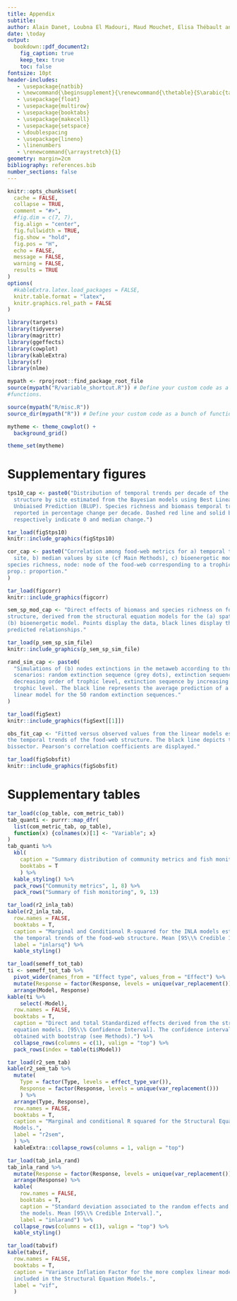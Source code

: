 ```yaml
---
title: Appendix
subtitle:
author: Alain Danet, Loubna El Madouri, Maud Mouchet, Elisa Thébault and Colin Fontaine
date: \today
output:
  bookdown::pdf_document2:
    fig_caption: true
    keep_tex: true
    toc: false
fontsize: 10pt
header-includes:
   - \usepackage{natbib}
   - \newcommand{\beginsupplement}{\renewcommand{\thetable}{S\arabic{table}} \setcounter{figure}{0} \renewcommand{\thefigure}{S\arabic{figure}}}
   - \usepackage{float}
   - \usepackage{multirow}
   - \usepackage{booktabs}
   - \usepackage{makecell}
   - \usepackage{setspace}
   - \doublespacing
   - \usepackage{lineno}
   - \linenumbers
   - \renewcommand{\arraystretch}{1}
geometry: margin=2cm
bibliography: references.bib
number_sections: false
---
```



```r
knitr::opts_chunk$set(
  cache = FALSE,
  collapse = TRUE,
  comment = "#>",
  #fig.dim = c(7, 7),
  fig.align = "center",
  fig.fullwidth = TRUE,
  fig.show = "hold",
  fig.pos = "H",
  echo = FALSE,
  message = FALSE,
  warning = FALSE,
  results = TRUE
)
options(
  #kableExtra.latex.load_packages = FALSE,
  knitr.table.format = "latex",
  knitr.graphics.rel_path = FALSE
)
```


```r
library(targets)
library(tidyverse)
library(magrittr)
library(ggeffects)
library(cowplot)
library(kableExtra)
library(sf)
library(nlme)

mypath <- rprojroot::find_package_root_file
source(mypath("R/variable_shortcut.R")) # Define your custom code as a bunch of
#functions.

source(mypath("R/misc.R"))
source_dir(mypath("R")) # Define your custom code as a bunch of functions.

mytheme <- theme_cowplot() +
  background_grid()

theme_set(mytheme)
```

\beginsupplement

# Supplementary figures {-}


```r
tps10_cap <- paste0("Distribution of temporal trends per decade of the food-web
  structure by site estimated from the Bayesian models using Best Linear
  Unbiaised Prediction (BLUP). Species richness and biomass temporal trends are
  reported in percentage change per decade. Dashed red line and solid black line
  respectively indicate 0 and median change.")

```

```r
tar_load(figStps10)
knitr::include_graphics(figStps10)
```


```r
cor_cap <- paste0("Correlation among food-web metrics for a) temporal trends by
  site, b) median values by site (cf Main Methods), c) bioenergetic model.", " Pisc: piscivorous, rich.:
species richness, node: node of the food-web corresponding to a trophic species,
prop.: proportion."
)
```


```r
tar_load(figcorr)
knitr::include_graphics(figcorr)
```

```r
sem_sp_mod_cap <- "Direct effects of biomass and species richness on food-web
structure, derived from the structural equation models for the (a) spatial and
(b) bioenergetic model. Points display the data, black lines display the
predicted relationships."

```

```r
tar_load(p_sem_sp_sim_file)
knitr::include_graphics(p_sem_sp_sim_file)
```


```r
rand_sim_cap <- paste0(
  "Simulations of (b) nodes extinctions in the metaweb according to three
  scenarios: random extinction sequence (grey dots), extinction sequence by
  decreasing order of trophic level, extinction sequence by increasing order of
  trophic level. The black line represents the average prediction of a GAM
  linear model for the 50 random extinction sequences."
)
```

```r
tar_load(figSext)
knitr::include_graphics(figSext[[1]])
```




```r
obs_fit_cap <- "Fitted versus observed values from the linear models estimating
the temporal trends of the food-web structure. The black line depicts the first
bissector. Pearson's correlation coefficients are displayed."
```


```r
tar_load(figSobsfit)
knitr::include_graphics(figSobsfit)
```

\pagebreak
\newpage


# Supplementary tables {-}

\pagebreak

```r
tar_load(c(op_table, com_metric_tab))
tab_quanti <- purrr::map_dfr(
  list(com_metric_tab, op_table),
  function(x) {colnames(x)[1] <- "Variable"; x}
)
tab_quanti %>%
  kbl(
    caption = "Summary distribution of community metrics and fish monitoring variables.",
    booktabs = T
    ) %>%
  kable_styling() %>%
  pack_rows("Community metrics", 1, 8) %>%
  pack_rows("Summary of fish monitoring", 9, 13)
```

```r
tar_load(r2_inla_tab)
kable(r2_inla_tab,
  row.names = FALSE,
  booktabs = T,
  caption = "Marginal and Conditional R-squared for the INLA models estimating
  the temporal trends of the food-web structure. Mean [95\\% Credible Interval].",
  label = "inlarsq") %>%
  kable_styling()
```

```r
tar_load(semeff_tot_tab)
ti <- semeff_tot_tab %>%
  pivot_wider(names_from = "Effect type", values_from = "Effect") %>%
  mutate(Response = factor(Response, levels = unique(var_replacement()))) %>%
  arrange(Model, Response)
kable(ti %>%
    select(-Model),
  row.names = FALSE,
  booktabs = T,
  caption = "Direct and total Standardized effects derived from the structural
  equation models. [95\\% Confidence Interval]. The confidence intervals were
  obtained with bootstrap (see Methods).") %>%
  collapse_rows(columns = c(1), valign = "top") %>%
  pack_rows(index = table(ti$Model))
```

```r
tar_load(r2_sem_tab)
kable(r2_sem_tab %>%
  mutate(
    Type = factor(Type, levels = effect_type_var()),
    Response = factor(Response, levels = unique(var_replacement()))
    ) %>%
  arrange(Type, Response),
  row.names = FALSE,
  booktabs = T,
  caption = "Marginal and conditional R squared for the Structural Equation
  Models.",
  label = "r2sem",
  ) %>%
  kableExtra::collapse_rows(columns = 1, valign = "top")
```


```r
tar_load(tab_inla_rand)
tab_inla_rand %>%
  mutate(Response = factor(Response, levels = unique(var_replacement()))) %>%
  arrange(Response) %>%
  kable(
    row.names = FALSE,
    booktabs = T,
    caption = "Standard deviation associated to the random effects and the residual error of
    the models. Mean [95\\% Credible Interval].",
    label = "inlarand") %>%
  collapse_rows(columns = c(1), valign = "top") %>%
  kable_styling()
```


```r
tar_load(tabvif)
kable(tabvif,
  row.names = FALSE,
  booktabs = T,
  caption = "Variance Inflation Factor for the more complex linear models
  included in the Structural Equation Models.",
  label = "vif",
  )
```

